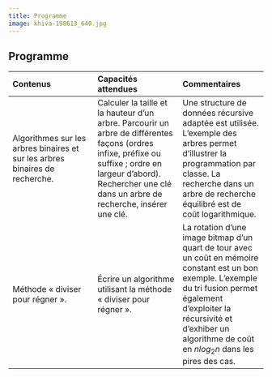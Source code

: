 ---
title: Programme
image: khiva-198613_640.jpg
---

## Programme

|Contenus |Capacités attendues |Commentaires|
| :----| :----| :---- |
|Algorithmes sur les arbres binaires et sur les arbres binaires de recherche.|Calculer la taille et la hauteur d'un arbre. Parcourir un arbre de différentes façons (ordres infixe, préfixe ou suffixe ; ordre en largeur d'abord). Rechercher une clé dans un arbre de recherche, insérer une clé.| Une structure de données récursive adaptée est utilisée. L'exemple des arbres permet d'illustrer la programmation par classe. La recherche dans un arbre de recherche équilibré est de coût logarithmique.|
|Méthode « diviser pour régner ».|Écrire un algorithme utilisant la méthode « diviser pour régner ».| La rotation d'une image bitmap d'un quart de tour avec un coût en mémoire constant est un bon exemple. L'exemple du tri fusion permet également d'exploiter la récursivité et d'exhiber un algorithme de coût en $n log_2 n$ dans les pires des cas.|
